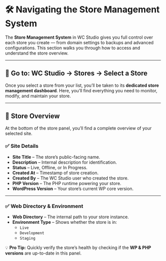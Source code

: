 # 🛠️ Navigating the Store Management System

The **Store Management System** in WC Studio gives you full control over each store you create — from domain settings to backups and advanced configurations. This section walks you through how to access and understand the store overview.

---

## 📍 Go to: WC Studio → Stores → Select a Store

Once you select a store from your list, you’ll be taken to its **dedicated store management dashboard**. Here, you’ll find everything you need to monitor, modify, and maintain your store.

---

## 🔎 Store Overview

At the bottom of the store panel, you’ll find a complete overview of your selected site.

### ✅ Site Details
- **Site Title** – The store’s public-facing name.
- **Description** – Internal description for identification.
- **Status** – Live, Offline, or In Progress.
- **Created At** – Timestamp of store creation.
- **Created By** – The WC Studio user who created the store.
- **PHP Version** – The PHP runtime powering your store.
- **WordPress Version** – Your store’s current WP core version.

---

### ✅ Web Directory & Environment

- **Web Directory** – The internal path to your store instance.
- **Environment Type** – Shows whether the store is in:
  - `Live`
  - `Development`
  - `Staging`

💡 **Pro Tip:** Quickly verify the store’s health by checking if the **WP & PHP versions** are up-to-date in this panel.